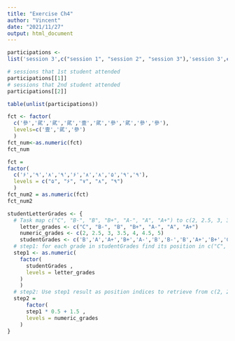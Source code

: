 ---
title: "Exercise Ch4"
author: "Vincent"
date: "2021/11/27"
output: html_document
---
```{r}
participations <- 
list('session 3',c("session 1", "session 2", "session 3"),'session 3',c("session 2", "session 1"),c("session 3", "session 1"),c("session 3", "session 2", "session 1"),'session 2','session 1',c("session 2", "session 1", "session 3"),c("session 3", "session 1", "session 2"))
```

```{r}
# sessions that 1st student attended
participations[[1]] 
# sessions that 2nd student attended
participations[[2]]
```

```{r}
table(unlist(participations))
```


```{r}
fct <- factor(
  c('參','貮','貮','貮','壹','貮','參','貮','參','參'),
  levels=c('壹','貮','參')
  )
fct_num<-as.numeric(fct)
fct_num
```

```{r}
fct = 
factor(
  c('۶','۹','۸','۹','۶','۸','۸','۵','۹','۹'),
  levels = c("۵", "۶", "۷", "۸", "۹")
  )
fct_num2 = as.numeric(fct)
fct_num2
```
```{r}

studentLetterGrades <- {
  # Task map c("C", "B-", "B", "B+", "A-", "A", "A+") to c(2, 2.5, 3, 3.5, 4, 4.5, 5)
    letter_grades <- c("C", "B-", "B", "B+", "A-", "A", "A+")
    numeric_grades <- c(2, 2.5, 3, 3.5, 4, 4.5, 5)
    studentGrades <- c('B','A','A+','B+','A-','B','B-','B','A+','B+','C','B-','B-','B','C','C','B+','B','B+','B')
  # step1: for each grade in studentGrades find its position in c("C", "B-", "B", "B+", "A-", "A", "A+") so if studentGrades = c("C","A-"), step1 = c(1, 5) since c("C", "B-", "B", "B+", "A-", "A", "A+")[c(1, 5)] will give him "C", "A-"
  step1 <- as.numeric(
    factor(
      studentGrades ,
      levels = letter_grades
    )
    )
  # step2: Use step1 result as position indices to retrieve from c(2, 2.5, 3, 3.5, 4, 4.5, 5). From previous example, step1=c(1, 5), then  c(2, 2.5, 3, 3.5, 4, 4.5, 5)[step1] will give him c(2, 4)
  step2 =
      factor(
      step1 * 0.5 + 1.5 ,
      levels = numeric_grades
    )
}
```






